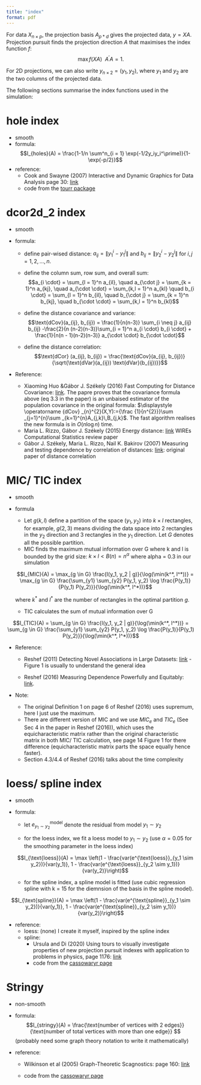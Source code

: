 ```yaml
---
title: "index"
format: pdf
---
```


For data $X_{n \times p}$, the projection basis $A_{p * d}$ gives the projected data, $y = XA$. Projection pursuit finds the projection direction $A$ that maximises the index function $f$: $$ \max f(XA) ~~ A^\prime A = 1.$$

For 2D projections, we can also write $y_{n \times 2} = (y_1, y_2)$, where $y_1$ and $y_2$ are the two columns of the projected data.

The following sections summarise the index functions used in the simulation:

# hole index

-   smooth
-   formula: $$I_{holes}(A) = \frac{1-1/n \sum^n_{i = 1} \exp(-1/2y_iy_i^\prime)}{1-\exp(-p/2)}$$
-   reference:
    -   Cook and Swayne (2007) Interactive and Dynamic Graphics for Data Analysis page 30: [link](https://link.springer.com/chapter/10.1007/978-0-387-71762-3_2)
    -   code from the [tourr package](https://github.com/ggobi/tourr/blob/master/R/interesting-indices.r)

# dcor2d_2 index

-   smooth

-   formula:

    -   define pair-wised distance: $a_{ij} = \|y_1^i  - y_1^j\|$ and $b_{ij} = \|y_2^i  - y_2^j\|$ for $i, j = 1, 2, \ldots, n$.

    -   define the column sum, row sum, and overall sum: $$a_{i \cdot} = \sum_{l = 1}^n a_{il}, \quad a_{\cdot j} = \sum_{k = 1}^n a_{kj}, \quad a_{\cdot \cdot} = \sum_{k,l = 1}^n a_{kl} \quad b_{i \cdot} = \sum_{l = 1}^n b_{il}, \quad b_{\cdot j} = \sum_{k = 1}^n b_{kj}, \quad b_{\cdot \cdot} = \sum_{k,l = 1}^n b_{kl}$$

    -   define the distance covariance and variance: $$\text{dCov}(a_{ij}, b_{ij}) = \frac{1}{n(n-3)} \sum_{i \neq j} a_{ij} b_{ij} -\frac{2}{n (n-2)(n-3)}\sum_{i = 1}^n a_{i \cdot} b_{i \cdot} + \frac{1}{n(n - 1)(n-2)(n-3)} a_{\cdot \cdot} b_{\cdot \cdot}$$

    -   define the distance correlation: $$\text{dCor} (a_{ij}, b_{ij}) = \frac{\text{dCov}(a_{ij}, b_{ij})}{\sqrt{\text{dVar}(a_{ij}) \text{dVar}(b_{ij})}}$$

-   Reference:

    -   Xiaoming Huo &Gábor J. Székely (2016) Fast Computing for Distance Covariance: [link](https://www.tandfonline.com/doi/full/10.1080/00401706.2015.1054435). The papre proves that the covariance formula above (eq 3.3 in the paper) is an unbaised estimator of the population covariance in the original formula: $\displaystyle \operatorname {dCov} _{n}^{2}(X,Y):={\frac {1}{n^{2}}}\sum _{j=1}^{n}\sum _{k=1}^{n}A_{j,k}\,B_{j,k}$. The fast algorithm realises the new formula is in $O(n \log n)$ time.
    -   Maria L. Rizzo, Gábor J. Székely (2015) Energy distance: [link](https://wires.onlinelibrary.wiley.com/doi/abs/10.1002/wics.1375) WIREs Computational Statistics review paper
    -   Gábor J. Székely, Maria L. Rizzo, Nail K. Bakirov (2007) Measuring and testing dependence by correlation of distances: [link](https://projecteuclid.org/journals/annals-of-statistics/volume-35/issue-6/Measuring-and-testing-dependence-by-correlation-of-distances/10.1214/009053607000000505.full): original paper of distance correlation

# MIC/ TIC index

-   smooth

-   formula

    -   Let $g(k, l)$ define a partition of the space $(y_1, y_2)$ into $k \times l$ rectangles, for example, $g(2, 3)$ means dividing the data space into 2 rectangles in the $y_2$ direction and 3 rectangles in the $y_1$ direction. Let $G$ denotes all the possible partition.
    -   MIC finds the maximum mutual information over G where k and l is bounded by the grid size: $k \times l < B(n) = n^{\alpha}$ where alpha = 0.3 in our simulation

    $$I_{MIC}(A) = \max_{g \in G} \frac{I(y_1, y_2 | g)}{\log(\min(k^*, l^*))}  = \max_{g \in G} \frac{\sum_{y1} \sum_{y2} P(y_1, y_2) \log \frac{P(y_1)}{P(y_1) P(y_2)}}{\log(\min(k^*, l^*))}$$

    where $k^*$ and $l^*$ are the number of rectangles in the optimal partition $g$.

    -   TIC calculates the sum of mutual information over G

$$I_{TIC}(A) = \sum_{g \in G} \frac{I(y_1, y_2 | g)}{\log(\min(k^*, l^*))}  = \sum_{g \in G} \frac{\sum_{y1} \sum_{y2} P(y_1, y_2) \log \frac{P(y_1)}{P(y_1) P(y_2)}}{\log(\min(k^*, l^*))}$$

-   Reference:

    -   Reshef (2011) Detecting Novel Associations in Large Datasets: [link](https://pubmed.ncbi.nlm.nih.gov/22174245/) - Figure 1 is usually to understand the general idea

    -   Reshef (2016) Measuring Dependence Powerfully and Equitably: [link](https://jmlr.csail.mit.edu/papers/volume17/15-308/15-308.pdf).

-   Note:

    -   The original Definition 1 on page 6 of Reshef (2016) uses supremum, here I just use the maximum.
    -   There are different version of MIC and we use $MIC_e$ and $TIC_e$ (See Sec 4 in the paper in Reshef (2016)), which uses the equicharacteristic matrix rather than the original characteristic matrix in both MIC/ TIC calculation, see page 14 Figure 1 for there difference (equicharacteristic matrix parts the space equally hence faster).
    -   Section 4.3/4.4 of Reshef (2016) talks about the time complexity

# loess/ spline index

-   smooth

-   formula:

    -   let $e^{\text{model}}_{y_1 \sim y_2}$ denote the residual from model $y_1 \sim y_2$

    -   for the loess index, we fit a loess model to $y_1 \sim y_2$ (use $\alpha = 0.05$ for the smoothing parameter in the loess index)

    $$I_{\text{loess}}(A) = \max \left(1 - \frac{var(e^{\text{loess}}_{y_1 \sim y_2})}{var(y_1)}, 1 - \frac{var(e^{\text{loess}}_{y_2 \sim y_1})}{var(y_2)}\right)$$

    -   for the spline index, a spline model is fitted (use cubic regression spline with k = 15 for the diemnsion of the basis in the spline model).

$$I_{\text{spline}}(A) = \max \left(1 - \frac{var(e^{\text{spline}}_{y_1 \sim y_2})}{var(y_1)}, 1 - \frac{var(e^{\text{spline}}_{y_2 \sim y_1})}{var(y_2)}\right)$$

-   reference:
    -   loess: (none) I create it myself, inspired by the spline index
    -   spline:
        -   Ursula and Di (2020) Using tours to visually investigate properties of new projection pursuit indexes with application to problems in physics, page 1176: [link](https://arxiv.org/abs/1902.00181)
        -   code from the [cassowaryr page](https://github.com/numbats/cassowaryr/blob/HEAD/R/association.R)

# Stringy

-   non-smooth

-   formula: $$I_{stringy}(A) = \frac{\text{number of vertices with 2 edges}}{\text{number of total vertices with more than one edge}} $$ (probably need some graph theory notation to write it mathematically)

-   reference:

    -   Wilkinson et al (2005) Graph-Theoretic Scagnostics: page 160: [link](https://ieeexplore.ieee.org/stamp/stamp.jsp?arnumber=1532142)

    -   code from the [cassowaryr page](https://github.com/numbats/cassowaryr/blob/HEAD/R/mst.R)
